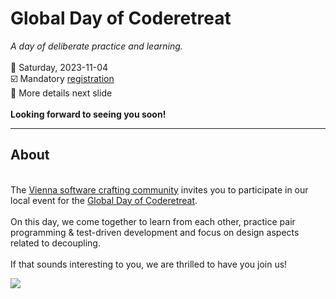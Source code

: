 # Global Day of Coderetreat

*A day of deliberate practice and learning.*
<br/>
<br/>
📆 Saturday, 2023-11-04
<br/>
☑️ Mandatory [registration](https://www.eventbrite.com/e/global-day-of-coderetreat-vienna-2023-tickets-719761033627)
<br/>
🧩 More details next slide
<br/>
<br/>
**Looking forward to seeing you soon!**

---

## About
<br/>
The [Vienna software crafting community](https://swkwien.github.io/) invites you to participate
in our local event for the [Global Day of Coderetreat](https://www.coderetreat.org/).
<br/>
<br/>
On this day, we come together to learn from each other, practice pair programming &
test-driven development and focus on design aspects related to decoupling.
<br/>
<br/>
If that sounds interesting to you, we are thrilled to have you join us!

[![](https://www.softwerkskammer.org/img/SoftwerkskammerWappenLinks.png){fig-align="center"}](https://www.softwerkskammer.org/)
